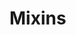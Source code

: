 
<Meta title="Base/Mixins"/>

# Mixins

<Table
  headers={['Mixin', 'Parámetros', 'Descrición']}
  rows={[
    [
      'media-breakpoint-up($name, $breakpoints: $grid-breakpoints)', '', ''
    ],
    [
      'media-breakpoint-down($name, $breakpoints: $grid-breakpoints)', '', ''
    ],
    [
      'media-breakpoint-only($name, $breakpoints: $grid-breakpoints)', '', ''
    ],
    [
      'media-breakpoint-between($lower, $upper, $breakpoints: $grid-breakpoints)', '', ''
    ],
    [
      'rfs($values, $property: font-size)', '', 'RFS'
    ],
    [
      'font-size($value)', '', 'RFS'
    ],
    [
      'padding($value), padding-top($value), padding-right($value), padding-bottom($value), padding-left($value)',
      '',
      'RFS'
    ],
    [
      'margin($value), margin-top($value), margin-right($value), margin-bottom($value), margin-left($value)', '', 'RFS'
    ],
    [
      'color-mode($mode: light, $root: false)', '', ''
    ],
    [
      'color-scheme($name)', '', ''
    ],
    [
      'img-fluid', '', ''
    ],
    [
      'resizable($direction)', '', ''
    ],
    [
      'visually-hidden', '', ''
    ],
    [
      'visually-hidden-focusable', '', ''
    ],
    [
      'list-unstyled', '', ''
    ],
    [
      'reset-text', '', ''
    ],
    [
      'text-truncate', '', ''
    ],
    [
      'clearfix', '', ''
    ],
    [
      'make-container($gutter: $container-padding-x)', '', ''
    ],
    [
      'make-row($gutter: $grid-gutter-width)', '', ''
    ],
    [
      'make-col-ready', '', ''
    ],
    [
      'make-col($size: false, $columns: $grid-columns)', '', ''
    ],
    [
      'make-col-auto', '', ''
    ],
    [
      'make-col-offset($size, $columns: $grid-columns)', '', ''
    ],
    [
      'row-cols($count)', '', ''
    ]
  ]}
/>
